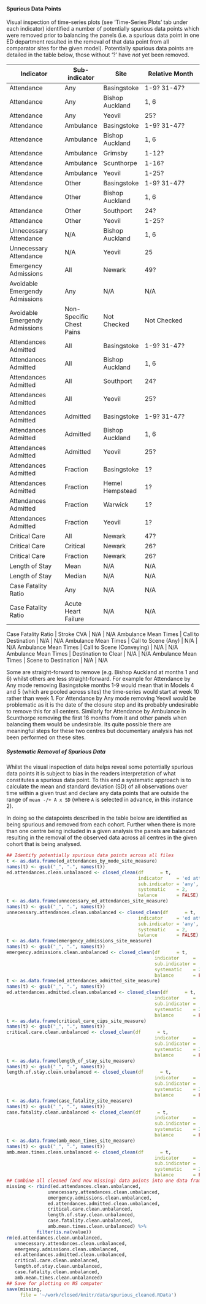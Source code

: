 #### Spurious Data Points

Visual inspection of time-series plots (see 'Time-Series Plots' tab under each indicator) identified a number of potentially spurious data points which were removed prior to balancing the panels (i.e. a spurious data point in one ED department resulted in the removal of that data point from all comparator sites for the given model).  Potentially spurious data points are detailed in the table below, those without '?' have *not* yet been removed.


Indicator				| Sub-indicator | Site            | Relative Month
------------------------|---------------|-----------------|--------------------------
Attendance              | Any           | Basingstoke     | 1-9? 31-47?
Attendance				| Any           | Bishop Auckland | 1, 6
Attendance              | Any           | Yeovil          | 25?
Attendance				| Ambulance     | Basingstoke     | 1-9? 31-47?
Attendance				| Ambulance     | Bishop Auckland | 1, 6
Attendance				| Ambulance     | Grimsby         | 1-12?
Attendance				| Ambulance     | Scunthorpe      | 1-16?
Attendance				| Ambulance     | Yeovil          | 1-25?
Attendance				| Other         | Basingstoke     | 1-9? 31-47?
Attendance				| Other         | Bishop Auckland | 1, 6
Attendance				| Other         | Southport       | 24?
Attendance				| Other         | Yeovil          | 1-25?
Unnecessary Attendance	| N/A           | Bishop Auckland | 1, 6
Unnecessary Attendance	| N/A           | Yeovil          | 25
Emergency Admissions    | All           | Newark          | 49?
Avoidable Emergendy Admissions | Any    | N/A             | N/A
Avoidable Emergendy Admissions | Non-Specific Chest Pains    | Not Checked        | Not Checked
Attendances Admitted	| All           | Basingstoke     | 1-9? 31-47?
Attendances Admitted	| All           | Bishop Auckland | 1, 6
Attendances Admitted	| All           | Southport       | 24?
Attendances Admitted	| All           | Yeovil          | 25?
Attendances Admitted	| Admitted      | Basingstoke     | 1-9? 31-47?
Attendances Admitted	| Admitted      | Bishop Auckland | 1, 6
Attendances Admitted	| Admitted      | Yeovil          | 25?
Attendances Admitted	| Fraction      | Basingstoke     | 1?
Attendances Admitted	| Fraction      | Hemel Hempstead | 1?
Attendances Admitted	| Fraction      | Warwick         | 1?
Attendances Admitted	| Fraction      | Yeovil          | 1?
Critical Care			| All           | Newark          | 47?
Critical Care           | Critical      | Newark          | 26?
Critical Care           | Fraction      | Newark          | 26?
Length of Stay          | Mean          | N/A             | N/A
Length of Stay          | Median        | N/A             | N/A
Case Fatality Ratio      | Any                         | N/A | N/A
Case Fatality Ratio      | Acute Heart Failure         | N/A | N/A
<!-- Case Fatality Ratio      | Anaphylaxis                 | N/A | N/A -->
<!-- Case Fatality Ratio      | Asphyxiation				   | N/A | N/A -->
<!-- Case Fatality Ratio      | Asthma					   | N/A | N/A -->
<!-- Case Fatality Ratio      | Falls					   | N/A | N/A -->
<!-- Case Fatality Ratio      | Fractured Neck of Femur	   | N/A | N/A -->
<!-- Case Fatality Ratio      | Meningitis				   | N/A | N/A -->
<!-- Case Fatality Ratio      | Myocardial Infarction	   | N/A | N/A -->
<!-- Case Fatality Ratio      | Pregnancy and Birth Related | N/A | N/A -->
<!-- Case Fatality Ratio      | Road Traffic Accident	   | N/A | N/A -->
<!-- Case Fatality Ratio      | Ruptured Aortic Aneurysm	   | N/A | N/A -->
<!-- Case Fatality Ratio      | Self Harm				   | N/A | N/A -->
<!-- Case Fatality Ratio      | Septic Shock				   | N/A | N/A -->
<!-- Case Fatality Ratio      | Serious Head Injury		   | N/A | N/A -->
Case Fatality Ratio      | Stroke CVA				   | N/A | N/A
Ambulance Mean Times    | Call to Destination       | N/A | N/A
Ambulance Mean Times    | Call to Scene (Any)       | N/A | N/A
Ambulance Mean Times    | Call to Scene (Conveying) | N/A | N/A
Ambulance Mean Times    | Destination to Clear      | N/A | N/A
Ambulance Mean Times    | Scene to Destination      | N/A | N/A

Some are straight-forward to remove (e.g. Bishop Auckland at months 1 and 6) whilst others are less straight-forward.  For example for Attendance by Any mode removing Basingstoke months 1-9 would mean that in Models 4 and 5 (which are pooled across sites) the time-series would start at week 10 rather than week 1.  For Attendance by Any mode removing Yeovil would be problematic as it is the date of the closure step and its probably undesirable to remove this for all centers.  Similarly for Attendance by Ambulance in Scunthorpe removing the first 16 months from it and other panels when balancing them would be undesirable.  Its quite possible there are meaningful steps for these two centres but documentary analysis has not been performed on these sites.

##### Systematic Removal of Spurious Data

Whilst the visual inspection of data helps reveal some potentially spurious data points it is subject to bias in the readers interpretation of what constitutes a spurious data point.  To this end a systematic approach is to calculate the mean and standard deviation (SD) of all observations over time within a given trust and declare any data points that are outside the range of `mean -/+ A x SD` (where `A` is selected in advance, in this instance 2).

In doing so the datapoints described in the table below are identified as being spurious and removed from each cohort.  Further when there is more than one centre being included in a given analysis the panels are balanced resulting in the removal of the observed data across all centres in the given cohort that is being analysed.

```r
## Identify potentially spurious data points across all files
t <- as.data.frame(ed_attendances_by_mode_site_measure)
names(t) <- gsub("_", ".", names(t))
ed.attendances.clean.unbalanced <- closed_clean(df      = t,
                                                indicator     = 'ed attendances',
                                                sub.indicator = 'any',
                                                systematic    = 2,
                                                balance       = FALSE)
t <- as.data.frame(unnecessary_ed_attendances_site_measure)
names(t) <- gsub("_", ".", names(t))
unnecessary.attendances.clean.unbalanced <- closed_clean(df      = t,
                                                indicator     = 'ed attendances',
                                                sub.indicator = 'any',
                                                systematic    = 2,
                                                balance       = FALSE)
t <- as.data.frame(emergency_admissions_site_measure)
names(t) <- gsub("_", ".", names(t))
emergency.admissions.clean.unbalanced <- closed_clean(df      = t,
                                                      indicator     = 'ed attendances',
                                                      sub.indicator = 'any',
                                                      systematic    = 2,
                                                      balance       = FALSE)
t <- as.data.frame(ed_attendances_admitted_site_measure)
names(t) <- gsub("_", ".", names(t))
ed.attendances.admitted.clean.unbalanced <- closed_clean(df      = t,
                                                      indicator     = 'ed attendances',
                                                      sub.indicator = 'any',
                                                      systematic    = 2,
                                                      balance       = FALSE)
t <- as.data.frame(critical_care_cips_site_measure)
names(t) <- gsub("_", ".", names(t))
critical.care.clean.unbalanced <- closed_clean(df      = t,
                                                      indicator     = 'ed attendances',
                                                      sub.indicator = 'any',
                                                      systematic    = 2,
                                                      balance       = FALSE)
t <- as.data.frame(length_of_stay_site_measure)
names(t) <- gsub("_", ".", names(t))
length.of.stay.clean.unbalanced <- closed_clean(df      = t,
                                                      indicator     = 'ed attendances',
                                                      sub.indicator = 'any',
                                                      systematic    = 2,
                                                      balance       = FALSE)
t <- as.data.frame(case_fatality_site_measure)
names(t) <- gsub("_", ".", names(t))
case.fatality.clean.unbalanced <- closed_clean(df      = t,
                                                      indicator     = 'ed attendances',
                                                      sub.indicator = 'any',
                                                      systematic    = 2,
                                                      balance       = FALSE)
t <- as.data.frame(amb_mean_times_site_measure)
names(t) <- gsub("_", ".", names(t))
amb.mean.times.clean.unbalanced <- closed_clean(df      = t,
                                                      indicator     = 'ed attendances',
                                                      sub.indicator = 'any',
                                                      systematic    = 2,
                                                      balance       = FALSE)
## Combine all cleaned (and now missing) data points into one data frame
missing <- rbind(ed.attendances.clean.unbalanced,
               unnecessary.attendances.clean.unbalanced,
               emergency.admissions.clean.unbalanced,
               ed.attendances.admitted.clean.unbalanced,
               critical.care.clean.unbalanced,
               length.of.stay.clean.unbalanced,
               case.fatality.clean.unbalanced,
               amb.mean.times.clean.unbalanced) %>%
           filter(is.na(value))
rm(ed.attendances.clean.unbalanced,
   unnecessary.attendances.clean.unbalanced,
   emergency.admissions.clean.unbalanced,
   ed.attendances.admitted.clean.unbalanced,
   critical.care.clean.unbalanced,
   length.of.stay.clean.unbalanced,
   case.fatality.clean.unbalanced,
   amb.mean.times.clean.unbalanced)
## Save for plotting on NS computer
save(missing,
     file = '~/work/closed/knitr/data/spurious_cleaned.RData')
```

```r


```
